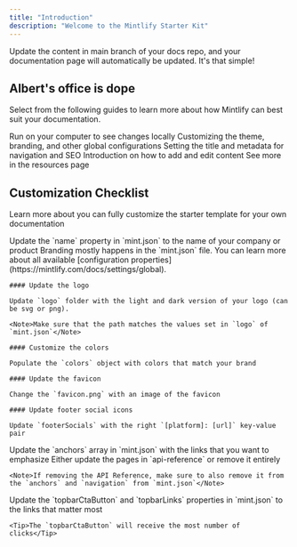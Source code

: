 ```yaml
---
title: "Introduction"
description: "Welcome to the Mintlify Starter Kit"
---
```


<Note>
  Update the content in main branch of your docs repo, and your documentation page will automatically be updated. It's that simple!
</Note>

## Albert's office is dope

Select from the following guides to learn more about how Mintlify can best suit your documentation.

<CardGroup>
  <Card title="Development" icon="rectangle-terminal" href="/development">
    Run on your computer to see changes locally
  </Card>
  <Card title="Global Settings" icon="sliders" href="https://mintlify.com/docs/settings/global">
    Customizing the theme, branding, and other global configurations
  </Card>
  <Card title="Page Titles and Metadata" icon="heading" href="https://mintlify.com/docs/settings/page">
    Setting the title and metadata for navigation and SEO
  </Card>
  <Card title="Writing Content" icon="pen-nib" href="https://mintlify.com/docs/components/overview">
    Introduction on how to add and edit content
  </Card>
  <Card title="Learn More" icon="ellipsis" href="/resources">
    See more in the resources page
  </Card>
</CardGroup>

## Customization Checklist

Learn more about you can fully customize the starter template for your own documentation

<AccordionGroup>
  <Accordion title="Change name">Update the `name` property in `mint.json` to the name of your company or product</Accordion>
  <Accordion title="Customize the branding">
    Branding mostly happens in the `mint.json` file. You can learn more about all available [configuration properties](https://mintlify.com/docs/settings/global).

    #### Update the logo

    Update `logo` folder with the light and dark version of your logo (can be svg or png).

    <Note>Make sure that the path matches the values set in `logo` of `mint.json`</Note>

    #### Customize the colors

    Populate the `colors` object with colors that match your brand

    #### Update the favicon

    Change the `favicon.png` with an image of the favicon

    #### Update footer social icons

    Update `footerSocials` with the right `[platform]: [url]` key-value pair
  </Accordion>
  <Accordion title="Update the anchors">Update the `anchors` array in `mint.json` with the links that you want to emphasize</Accordion>
  <Accordion title="Update or remove the API Reference">
    Either update the pages in `api-reference` or remove it entirely

    <Note>If removing the API Reference, make sure to also remove it from the `anchors` and `navigation` from `mint.json`</Note>

  </Accordion>
  <Accordion title="Update the topbar navigation items">
    Update the `topbarCtaButton` and `topbarLinks` properties in `mint.json` to the links that matter most

    <Tip>The `topbarCtaButton` will receive the most number of clicks</Tip>

  </Accordion>
</AccordionGroup>